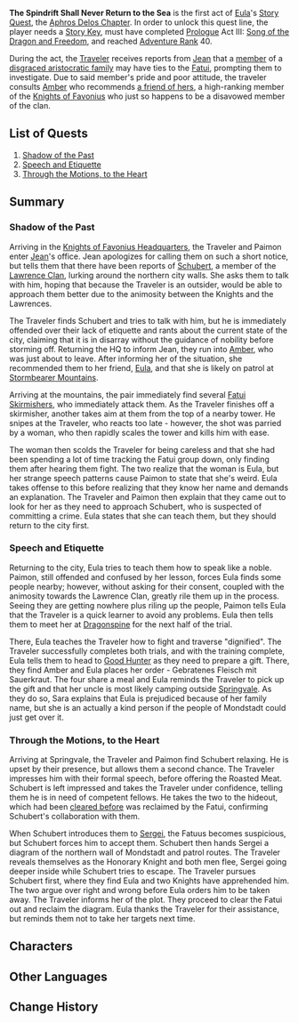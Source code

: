 {{Act Infobox
|image          = Story Card Aphros Delos Chapter Act I.png
|type           = Story
|chapter        = Aphros Delos Chapter
|act            = I
|character      = Eula
|ARReq          = 40
|keyReq         = 1
|archonQuestReq = [[Prologue]] Act III: [[Song of the Dragon and Freedom]]
}}
'''The Spindrift Shall Never Return to the Sea''' is the first act of [[Eula]]'s [[Story Quest]], the [[Aphros Delos Chapter]]. In order to unlock this quest line, the player needs a [[Story Key]], must have completed [[Prologue]] Act III: [[Song of the Dragon and Freedom]], and reached [[Adventure Rank]] 40.

During the act, the [[Traveler]] receives reports from [[Jean]] that a [[Schubert|member]] of a [[Lawrence Clan|disgraced aristocratic family]] may have ties to the [[Fatui]], prompting them to investigate. Due to said member's pride and poor attitude, the traveler consults [[Amber]] who recommends [[Eula|a friend of hers]], a high-ranking member of the [[Knights of Favonius]] who just so happens to be a disavowed member of the clan.

==List of Quests==
#[[Shadow of the Past]]
#[[Speech and Etiquette]]
#[[Through the Motions, to the Heart]]

==Summary==
===Shadow of the Past===
Arriving in the [[Knights of Favonius Headquarters]], the Traveler and Paimon enter [[Jean]]'s office. Jean apologizes for calling them on such a short notice, but tells them that there have been reports of [[Schubert]], a member of the [[Lawrence Clan]], lurking around the northern city walls. She asks them to talk with him, hoping that because the Traveler is an outsider, would be able to approach them better due to the animosity between the Knights and the Lawrences.

The Traveler finds Schubert and tries to talk with him, but he is immediately offended over their lack of etiquette and rants about the current state of the city, claiming that it is in disarray without the guidance of nobility before storming off. Returning the HQ to inform Jean, they run into [[Amber]], who was just about to leave. After informing her of the situation, she recommended them to her friend, [[Eula]], and that she is likely on patrol at [[Stormbearer Mountains]].

Arriving at the mountains, the pair immediately find several [[Fatui Skirmishers]], who immediately attack them. As the Traveler finishes off a skirmisher, another takes aim at them from the top of a nearby tower. He snipes at the Traveler, who reacts too late - however, the shot was parried by a woman, who then rapidly scales the tower and kills him with ease.

The woman then scolds the Traveler for being careless and that she had been spending a lot of time tracking the Fatui group down, only finding them after hearing them fight. The two realize that the woman is Eula, but her strange speech patterns cause Paimon to state that she's weird. Eula takes offense to this before realizing that they know her name and demands an explanation. The Traveler and Paimon then explain that they came out to look for her as they need to approach Schubert, who is suspected of committing a crime. Eula states that she can teach them, but they should return to the city first.

===Speech and Etiquette===
Returning to the city, Eula tries to teach them how to speak like a noble. Paimon, still offended and confused by her lesson, forces Eula finds some people nearby; however, without asking for their consent, coupled with the animosity towards the Lawrence Clan, greatly rile them up in the process. Seeing they are getting nowhere plus riling up the people, Paimon tells Eula that the Traveler is a quick learner to avoid any problems. Eula then tells them to meet her at [[Dragonspine]] for the next half of the trial.

There, Eula teaches the Traveler how to fight and traverse "dignified". The Traveler successfully completes both trials, and with the training complete, Eula tells them to head to [[Good Hunter]] as they need to prepare a gift. There, they find Amber and Eula places her order - Gebratenes Fleisch mit Sauerkraut. The four share a meal and Eula reminds the Traveler to pick up the gift and that her uncle is most likely camping outside [[Springvale]]. As they do so, Sara explains that Eula is prejudiced because of her family name, but she is an actually a kind person if the people of Mondstadt could just get over it.

===Through the Motions, to the Heart===
Arriving at Springvale, the Traveler and Paimon find Schubert relaxing. He is upset by their presence, but allows them a second chance. The Traveler impresses him with their formal speech, before offering the Roasted Meat. Schubert is left impressed and takes the Traveler under confidence, telling them he is in need of competent fellows. He takes the two to the hideout, which had been [[Retrieve the Holy Lyre der Himmel|cleared before]] was reclaimed by the Fatui, confirming Schubert's collaboration with them.

When Schubert introduces them to [[Sergei]], the Fatuus becomes suspicious, but Schubert forces him to accept them. Schubert then hands Sergei a diagram of the northern wall of Mondstadt and patrol routes. The Traveler reveals themselves as the Honorary Knight and both men flee, Sergei going deeper inside while Schubert tries to escape. The Traveler pursues Schubert first, where they find Eula and two Knights have apprehended him. The two argue over right and wrong before Eula orders him to be taken away. The Traveler informs her of the plot. They proceed to clear the Fatui out and reclaim the diagram. Eula thanks the Traveler for their assistance, but reminds them not to take her targets next time.

==Characters==
{{Character Appearances|The Spindrift Shall Never Return to the Sea|type=Story Quest}}

==Other Languages==
{{Other Languages
|en      = The Spindrift Shall Never Return to the Sea
|zhs     = 浪花不再归海
|zhs_rm  = Lànghuā Bù Zài Guī Hǎi
|zht     = 浪花不再歸海
|zht_rm  = Lànghuā Bù Zài Guī Hǎi
|zh_tl   = Flower-Like Foam Will Not Return to the Sea
|ja      = 波花は海に戻らない
|ja_rm   = Namibana wa Umi ni Modoranai{{Assumed}}
|ja_tl   = Flower-Like Foam Will Not Return to the Sea
|ko      = 바다로 돌아가지 않는 파도
|ko_rm   = 
|ko_tl   = 
|es      = Las olas que no vuelven al mar
|es_tl   = The Waves that don't Return to the Sea
|fr      = Vagues à la mer
|fr_tl   = Waves at the Sea
|fr_note = Alteration of ''vague à l'âme'' "melancholy" (literaly "wave to/at the soul", but "vacant soul" is the actual literal meaning since ''vague'' is polysemic).
|ru      = Волны больше не возвратятся в море
|ru_tl   = 
|th      = ฟองคลื่นไม่หวนคืนสู่ทะเล
|th_rm   = 
|th_tl   = 
|vi      = Sóng Không Quay Về Biển
|vi_tl   = 
|de      = Die Gischt dem Meer enthoben
|de_tl   = The Spray Lifted from The Sea
|id      = Buih Ombak Tidak Akan Kembali ke Laut
|id_tl   = The Spindrift Will Not Return to the Sea
|pt      = A Espuma Não Volta para o Mar
|pt_tl   = The Foam Doesn't Go Back to the Sea
}}

==Change History==
{{Change History|1.5}}